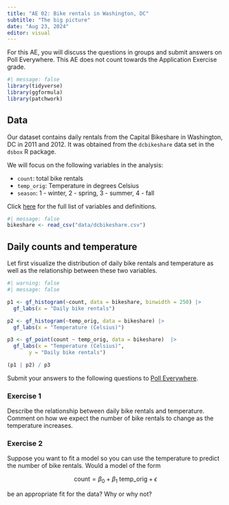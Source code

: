 ```yaml
---
title: "AE 02: Bike rentals in Washington, DC"
subtitle: "The big picture"
date: "Aug 23, 2024"
editor: visual
---
```


::: callout-important
For this AE, you will discuss the questions in groups and submit answers on Poll Everywhere. This AE does not count towards the Application Exercise grade.
:::

```r
#| message: false
library(tidyverse)
library(ggformula)
library(patchwork)
```

## Data

Our dataset contains daily rentals from the Capital Bikeshare in Washington, DC in 2011 and 2012. It was obtained from the `dcbikeshare` data set in the `dsbox` R package.

We will focus on the following variables in the analysis:

-   `count`: total bike rentals
-   `temp_orig`: Temperature in degrees Celsius
-   `season`: 1 - winter, 2 - spring, 3 - summer, 4 - fall

Click [here](https://rstudio-education.github.io/dsbox/reference/dcbikeshare.html) for the full list of variables and definitions.

```r
#| message: false
bikeshare <- read_csv("data/dcbikeshare.csv")
```

## Daily counts and temperature

Let first visualize the distribution of daily bike rentals and temperature as well as the relationship between these two variables.

```r
#| warning: false
#| message: false

p1 <- gf_histogram(~count, data = bikeshare, binwidth = 250) |>  
  gf_labs(x = "Daily bike rentals")

p2 <- gf_histogram(~temp_orig, data = bikeshare) |> 
  gf_labs(x = "Temperature (Celsius)")

p3 <- gf_point(count ~ temp_orig, data = bikeshare)  |>  
  gf_labs(x = "Temperature (Celsius)", 
       y = "Daily bike rentals")

(p1 | p2) / p3
```

Submit your answers to the following questions to [Poll Everywhere](https://PollEv.com/surveys/2s7kJw1CFyYM3oNOMi3uF/respond).

### Exercise 1

Describe the relationship between daily bike rentals and temperature. Comment on how we expect the number of bike rentals to change as the temperature increases.

### Exercise 2

Suppose you want to fit a model so you can use the temperature to predict the number of bike rentals. Would a model of the form

$$\text{count} = \beta_0 + \beta_1 ~ \text{temp\_orig} + \epsilon$$

be an appropriate fit for the data? Why or why not?

